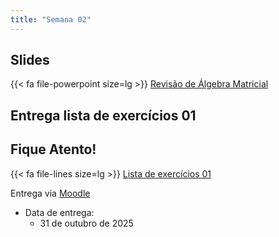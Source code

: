 ```yaml
---
title: "Semana 02"
---
```



## Slides

{{< fa file-powerpoint size=lg >}} [Revisão de Álgebra Matricial](/aulas/revisao_alg_linear/rev_alg_linear.html#/title-slide "Revisão de Álgebra Linear"){aria-label="Revisão de Álgebra Linear"}


## Entrega lista de exercícios 01

::: callout-important

## Fique Atento!

{{< fa file-lines size=lg >}} [Lista de exercícios 01](/exercicios/lista01.html "Lista de exercícios 01"){aria-label="Lista de exercícios 01"} 

Entrega via [Moodle](https://moodlepresencial.ufop.br/login/index.php)

-   Data de entrega:
    -   31 de outubro de 2025
:::

